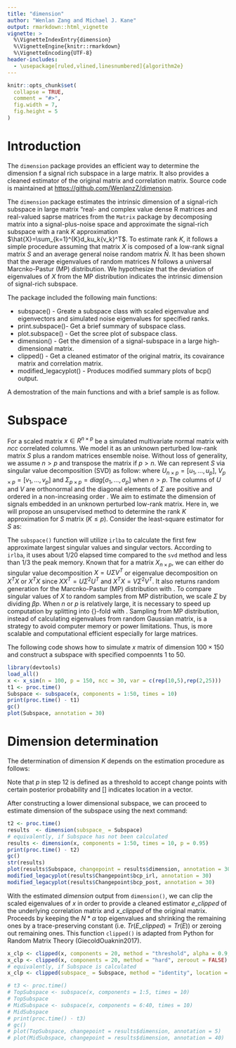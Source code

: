 ```yaml
---
title: "dimension"
author: "Wenlan Zang and Michael J. Kane"
output: rmarkdown::html_vignette
vignette: >
  %\VignetteIndexEntry{dimension}
  %\VignetteEngine{knitr::rmarkdown}
  %\VignetteEncoding{UTF-8}
header-includes:
  - \usepackage[ruled,vlined,linesnumbered]{algorithm2e}
---
```


```r
knitr::opts_chunk$set(
  collapse = TRUE,
  comment = "#>",
  fig.width = 7, 
  fig.height = 5
)
```

# Introduction

The `dimension` package provides an efficient way to determine the dimension f a signal rich subspace in a large matrix. It also provides a cleaned estimator of the original matrix and correlation matrix. Source code is maintained at [https://github.com/WenlanzZ/dimension](https://github.com/WenlanzZ/dimension).

The `dimension` package estimates the intrinsic dimension of a signal-rich subspace in large matrix "real- and complex value dense R matrices and real-valued saprse matrices from the `Matrix` package by decomposing matrix into a signal-plus-noise space and approximate the signal-rich subspace with a rank $K$ approximation $\hat{X}=\sum_{k=1}^{K}d_ku_k{v_k}^T$. To estimate rank $K$, it follows a simple procedure assuming that matrix $X$ is composed of a low-rank signal matrix $S$ and an average general noise random matrix $\bar{N}$. It has been shown that the average eigenvalues of random matrices $N$ follows a universal Marc\u{e}nko-Pastur (MP) distribution. We hypothesize that the deviation of eigenvalues of $X$ from the MP distribution indicates the intrinsic dimension of signal-rich subspace.

The package included the following main functions:

* subspace() - Greate a subspace class with scaled eigenvalue and eigenvectors and simulated noise eigenvalues for specified ranks.
* print.subspace()- Get a brief summary of subspace class.
* plot.subspace() - Get the scree plot of subspace class.
* dimension() - Get the dimension of a signal-subspace in a large high-dimensional matrix.
* clipped() - Get a cleaned estimator of the original matrix, its covairance matrix and correlation matrix.
* modified\_legacyplot() - Produces modified summary plots of bcp() output.

A demostration of the main functions and with a brief sample is as follow.

# Subspace

For a scaled matrix $x\in R^{n\times p}$ be a simulated multivariate normal matrix with $ncc$ correlated columns. We model it as an unknown perturbed low-rank matrix $S$ plus a random matrices ensemble noise. Without loss of generality, we assume $n > p$ and transpose the matrix if $p > n$. We can represent $S$ via singular value decomposition (SVD) as follow:
\begin{equation}
S = U \Sigma V^T
\end{equation}
where $U_{n \times p} = [u_1, ..., u_p]$, $V_{p \times p} = [v_1, ..., v_p]$ and $\Sigma_{p \times p} = diag[\sigma_1, ..., \sigma_p]$ when $n > p$. The columns of $U$ and $V$ are orthonormal and the diagonal elements of $\Sigma$ are positive and ordered in a non-increasing order \citep{shen2008sparse,witten2009penalized,hong2013sparse}. We aim to estimate the dimension of signals embedded in an unknown perturbed low-rank matrix. Here in, we will propose an unsupervised method to determine the rank $K$ approximation for $S$ matrix ($K \le p$). Consider the least-square estimator for $S$ \citep{Gabriel,householder1938matrix} as:
\begin{equation}
\hat{S}=\sum_{k=1}^{K}d_ku_k{v_k}^T
\end{equation}

The `subspace()` function will utilize `irlba` to calculate the first few approximate largest singular values and singular vectors. According to `irlba`, it uses about 1/20 elapsed time compared to the `svd` method and less than 1/3 the peak memory. Known that for a matrix $X_{n \times p}$, we can either do singular value decomposition $X=U\Sigma V^T$ or eigenvalue decomposition on $X^TX$ or $X^TX$ since $XX^T=U\Sigma^2U^T$ and $X^TX=V\Sigma^2V^T$. It also returns random generation for the Marc\u{e}nko-Pastur (MP) distribution with \pkg{RMTstat} \citep{MP}. To compare singular values of $X$ to random samples from MP distribution, we scale $\Sigma$ by dividing ${\beta p}$. When $n$ or $p$ is relatively large, it is necessary to speed up computation by splitting into {\tt times}-fold with \pkg{foreach} \citep{foreach}. Sampling from MP distribution, instead of calculating eigenvalues from random Gaussian matrix, is a strategy to avoid computer memory or power limitations. Thus, \pkg{dimension} is more scalable and computational efficient especially for large matrices. 

The following code shows how to simulate $x$ matrix of dimension $100 \times 150$ and construct a subspace with specified compoennts 1 to 50.

```r
library(devtools)
load_all()
x <- x_sim(n = 100, p = 150, ncc = 30, var = c(rep(10,5),rep(2,25)))
t1 <- proc.time()
Subspace <- subspace(x, components = 1:50, times = 10)
print(proc.time() - t1)
gc()
plot(Subspace, annotation = 30)
```

# Dimension determination
The determination of dimension $K$ depends on the estimation procedure as follows:

\begin{algorithm}[H]
\DontPrintSemicolon
\SetAlgoLined
\caption{Algorithm for dimension estimation}
\Input{$X_{n \times p}$}
  Calculate singular value decomposition for scaled matrix $X$ to dimension $p^'$ (${p^'} \ll p$). Denote eigenvalues as $\Sigma_X$.\;
  Draw random samples from Marc\u{e}nko-Pastur distribution with a corrected variance. Denote eigenvalues as $\Sigma_{N}$.\;
  If $\exists \: \Sigma_{N} > \Sigma_X$ $K = 0$;\;
  Calculate posterior probability of change points for deviation ($\Delta = \Sigma_X-\Sigma_{N}$).\;
  Calculate posterior probability of probability of change points for $\Delta$. Denote as $bcp\_post$.\;
  Record all change points with maximum posterior probability in $bcp\_post$ as $post\_max$ and then number of $post\_max$ as   $num\_max$.\;
\eIf{$num\_max = 1$}{
  $K$ equals to the dimension with maximum posterior probability of $bcp\_post$ looking reversely.\;
}{
  Record the change point with maximum posterior probability in $bcp\_irl$ looking reversely as $irl\_max$.\;
}
\eIf{$\exists \: bcp\_irl [post\_max] > p \times \max\{bcp\_irl\}$} {
  $K$ equals to the dimension with maximum posterior probability in $bcp\_post$ that fulfill the IF statement above.\;
}{
  $K = irl\_max$\;
}
\end{algorithm}
Note that $p$ in step 12 is defined as a threshold to accept change points with certain posterior probability and $[ ]$ indicates location in a vector.

After constructing a lower dimensional subspace, we can proceed to estimate dimension of the subspace using the next command:

```r
t2 <- proc.time()
results  <- dimension(subspace_ = Subspace)
# equivalently, if Subspace has not been calculated
results <- dimension(x, components = 1:50, times = 10, p = 0.95)
print(proc.time() - t2)
gc()
str(results)
plot(results$Subspace, changepoint = results$dimension, annotation = 30)
modified_legacyplot(results$Changepoint$bcp_irl, annotation = 30)
modified_legacyplot(results$Changepoint$bcp_post, annotation = 30)
```

With the estimated $dimension$ output from `dimension()`, we can clip the scaled eigenvalues of $x$ in order to provide a cleaned estimator $e\_clipped$ of the underlying correlation matrix and $x\_clipped$ of the original matrix. Proceeds by keeping the $N * \alpha$ top eigenvalues and shrinking the remaining ones by a trace-preserving constant (i.e. $Tr(E\_clipped) = Tr(E)$) or zeroing out remaining ones. This function `clipped()` is adapted from Python for Random Matrix Theory (GiecoldOuaknin2017).
```r
x_clp <- clipped(x, components = 20, method = "threshold", alpha = 0.9, zeroout = TRUE)
x_clp <- clipped(x, components = 20, method = "hard", zeroout = FALSE)
# equivalently, if Subspace is calculated
x_clp <- clipped(subspace_ = Subspace, method = "identity", location = c(1:5))
```

```r
# t3 <- proc.time()
# TopSubspace <- subspace(x, components = 1:5, times = 10)
# TopSubspace
# MidSubspace <- subspace(x, components = 6:40, times = 10)
# MidSubspace
# print(proc.time() - t3)
# gc()
# plot(TopSubspace, changepoint = results$dimension, annotation = 5)
# plot(MidSubspace, changepoint = results$dimension, annotation = 40)
```


